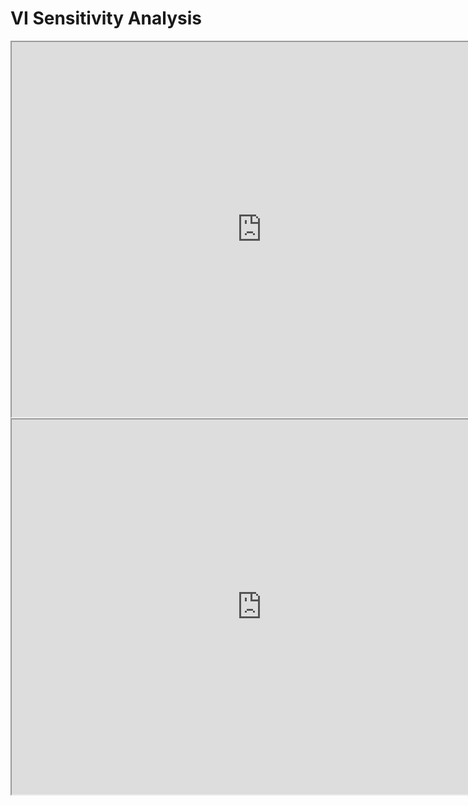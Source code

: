 
# VI Sensitivity Analysis

<iframe
  src="https://www.maphub.co/map/ff23d9ac-7af6-4763-b7e8-87fca44af0cb?viewer=true&embed=true"
  width="800"
  height="600"
  title="NDVI National Park Hunsrück-Hochwald"
></iframe>

<iframe
  src="https://www.maphub.co/map/761207b0-7bc0-4d96-8f54-0f7877f5952b?viewer=true&embed=true"
  width="800"
  height="600"
  title="NDRE National Park Hunsrück-Hochwald"
></iframe>

<FullScreenPDFViewer src="/forest-rs-portfolio/portfolio/02_docs_maps/02_sensitivity/s6ffschu_task06_ndvi_ndre_sensitivity_map.pdf" />
